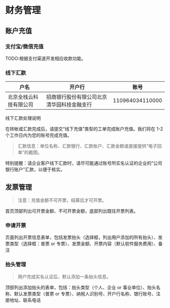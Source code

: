 # 财务管理

## 账户充值

### 支付宝/微信充值

TODO:根据支付渠道开发相应收款功能。

### 线下汇款

| 户名          | 开户行                   | 账号              |
| ----------- | --------------------- | --------------- |
| 北京全栈云科技有限公司 | 招商银行股份有限公司北京清华园科技金融支行 | 110964034110000 |

线下汇款处理说明

在转帐或汇款完成后，请提交“线下充值”类型的工单完成账户充值。我们将在 1-2 个工作日内为您的账号完成充值。

> 汇款信息：单位名称、汇款银行、汇款账户、汇款金额或直接提供“电子回单”的截图。

特别提醒：请企业客户线下汇款时，请尽可能通过账号所实名认证的企业的“公司银行账户”汇款，以便于核实。

## 发票管理

> 注意：充值金额不可开票，结算后才可开票。

首页顶部列出可开票金额、不可开票金额，底部列出既往开票列表。

### 申请开票

页面列出开票信息表单，包括发票抬头（选择框，列出用户添加的所有抬头）、发票类型（选择框：普票 or 专票）、发票金额、开票内容（默认软件服务费用）、备注

### 抬头管理

> 用户完成实名认证后，默认添加一条抬头信息。

顶部列出添加抬头的表单，包括：抬头类型（个人、企业 or  事业单位）、抬头名称、默认发票类型（普票 or 专票）、纳税人识别号、开户行名称、银行账号、注册地址、联系电话




